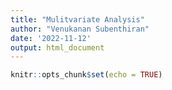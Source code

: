 ```yaml
---
title: "Mulitvariate Analysis"
author: "Venukanan Subenthiran"
date: '2022-11-12'
output: html_document
---
```


```r
knitr::opts_chunk$set(echo = TRUE)
```

